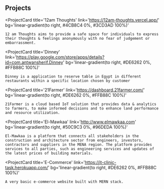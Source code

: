 ## Projects

<ProjectCard
    title='12am Thoughts'
    link='https://12am-thoughts.vercel.app/'
    bg='linear-gradient(to right, #4CB8C4 0%, #3CD3AD 100%)'
>
    12 am Thoughts aims to provide a safe space for individuals to express their thoughts & feelings anonymously with no fear of judgement or embarrassment.
</ProjectCard>


<ProjectCard
    title='Dinney'
    link='https://play.google.com/store/apps/details?id=com.antwansherif.Dinney'
    bg='linear-gradient(to right, #DE6262 0%, #FFB88C 100%)'
>
    Dinney is a application to reserve table in Egypt in different restaurants within a specific location chosen by customer
</ProjectCard>

<ProjectCard
    title='21Farmer'
    link='https://dashboard.21farmer.com/'
    bg='linear-gradient(to right, #DE6262 0%, #FFB88C 100%)'
>
    21Farmer is a cloud based IoT solution that provides data & analytics to farmers, to make informed decisions and to enhance land performance and resource utilization.
</ProjectCard>

<ProjectCard
    title='El-Mawkaa'
    link='http://www.elmawkaa.com'
    bg='linear-gradient(to right, #50C9C3 0%, #96DEDA 100%)'
>
    El-Mawkaa is a platform that connects all stakeholders in the construction and architecture sector from engineers, investors, contractors and suppliers in the MENA region. The platform provides services to all parties, such as engineering services and updates of the latest prices of building materials.
</ProjectCard>

<ProjectCard
    title='E-Commerce'
    link='https://it-clinic-task.herokuapp.com/'
    bg='linear-gradient(to right, #DE6262 0%, #FFB88C 100%)'
>
    A very basic e-commerce website built with MERN stack.
</ProjectCard>
